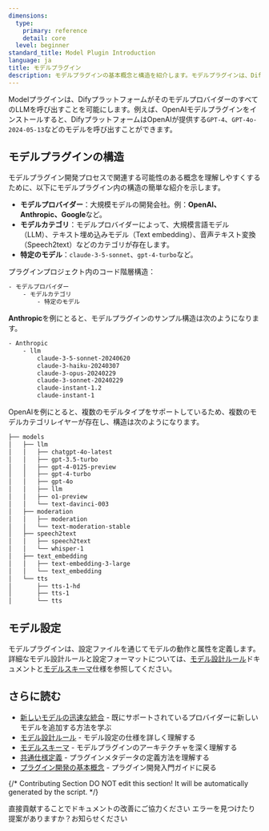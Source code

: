 ```yaml
---
dimensions:
  type:
    primary: reference
    detail: core
  level: beginner
standard_title: Model Plugin Introduction
language: ja
title: モデルプラグイン
description: モデルプラグインの基本概念と構造を紹介します。モデルプラグインは、Difyがさまざまなプロバイダー（OpenAI、Anthropic、Googleなど）の、大規模言語モデル（LLM）、テキスト埋め込み、音声テキスト変換といったさまざまなタイプのモデルを呼び出すことを可能にします。
---
```


Modelプラグインは、DifyプラットフォームがそのモデルプロバイダーのすべてのLLMを呼び出すことを可能にします。例えば、OpenAIモデルプラグインをインストールすると、DifyプラットフォームはOpenAIが提供する`GPT-4`、`GPT-4o-2024-05-13`などのモデルを呼び出すことができます。

## モデルプラグインの構造

モデルプラグイン開発プロセスで関連する可能性のある概念を理解しやすくするために、以下にモデルプラグイン内の構造の簡単な紹介を示します。

*   **モデルプロバイダー**：大規模モデルの開発会社。例：**OpenAI、Anthropic、Google**など。
*   **モデルカテゴリ**：モデルプロバイダーによって、大規模言語モデル（LLM）、テキスト埋め込みモデル（Text embedding）、音声テキスト変換（Speech2text）などのカテゴリが存在します。
*   **特定のモデル**：`claude-3-5-sonnet`、`gpt-4-turbo`など。

プラグインプロジェクト内のコード階層構造：

```bash
- モデルプロバイダー
    - モデルカテゴリ
        - 特定のモデル
```

**Anthropic**を例にとると、モデルプラグインのサンプル構造は次のようになります。

```bash
- Anthropic
    - llm
        claude-3-5-sonnet-20240620
        claude-3-haiku-20240307
        claude-3-opus-20240229
        claude-3-sonnet-20240229
        claude-instant-1.2
        claude-instant-1
```

OpenAIを例にとると、複数のモデルタイプをサポートしているため、複数のモデルカテゴリレイヤーが存在し、構造は次のようになります。

```bash
├── models
│   ├── llm
│   │   ├── chatgpt-4o-latest
│   │   ├── gpt-3.5-turbo
│   │   ├── gpt-4-0125-preview
│   │   ├── gpt-4-turbo
│   │   ├── gpt-4o
│   │   ├── llm
│   │   ├── o1-preview
│   │   └── text-davinci-003
│   ├── moderation
│   │   ├── moderation
│   │   └── text-moderation-stable
│   ├── speech2text
│   │   ├── speech2text
│   │   └── whisper-1
│   ├── text_embedding
│   │   ├── text-embedding-3-large
│   │   └── text_embedding
│   └── tts
│       ├── tts-1-hd
│       ├── tts-1
│       └── tts
```

## モデル設定

モデルプラグインは、設定ファイルを通じてモデルの動作と属性を定義します。詳細なモデル設計ルールと設定フォーマットについては、[モデル設計ルール](/plugin_dev_ja/0411-model-designing-rules.ja)ドキュメントと[モデルスキーマ](/plugin_dev_ja/0413-model-schema.ja)仕様を参照してください。

## さらに読む

-   [新しいモデルの迅速な統合](/plugin_dev_ja/0211-getting-started-new-model.ja) - 既にサポートされているプロバイダーに新しいモデルを追加する方法を学ぶ
-   [モデル設計ルール](/plugin_dev_ja/0411-model-designing-rules.ja) - モデル設定の仕様を詳しく理解する
-   [モデルスキーマ](/plugin_dev_ja/0413-model-schema.ja) - モデルプラグインのアーキテクチャを深く理解する
-   [共通仕様定義](/plugin_dev_ja/0411-general-specifications.ja) - プラグインメタデータの定義方法を理解する
-   [プラグイン開発の基本概念](/plugin_dev_ja/0111-getting-started-dify-plugin.ja) - プラグイン開発入門ガイドに戻る

{/*
Contributing Section
DO NOT edit this section!
It will be automatically generated by the script.
*/}

<CardGroup cols="2">
    <Card
        title="このページを編集する"
        icon="pen-to-square"
        href="https://github.com/langgenius/dify-docs-mintlify/edit/main/plugin_dev_ja/0411-model-plugin-introduction.ja.mdx"
    >
        直接貢献することでドキュメントの改善にご協力ください
    </Card>
    <Card
        title="問題を報告する"
        icon="github"
        href="https://github.com/langgenius/dify-docs-mintlify/issues/new?title=ドキュメントの問題%3A%20model-plugin-introduction&body=%23%23%20問題の説明%0A%3C%21--%20発見した問題について簡単に説明してください%20--%3E%0A%0A%23%23%20ページリンク%0Ahttps%3A%2F%2Fgithub.com%2Flanggenius%2Fdify-docs-mintlify%2Fblob%2Fmain%2Fplugin_dev_ja%2F0411-model-plugin-introduction.ja.mdx%0A%0A%23%23%20提案される変更%0A%3C%21--%20特定の変更案がある場合は、ここで説明してください%20--%3E%0A%0A%3C%21--%20ドキュメントの品質向上にご協力いただきありがとうございます！%20--%3E"
    >
        エラーを見つけたり提案がありますか？お知らせください
    </Card>
</CardGroup>
